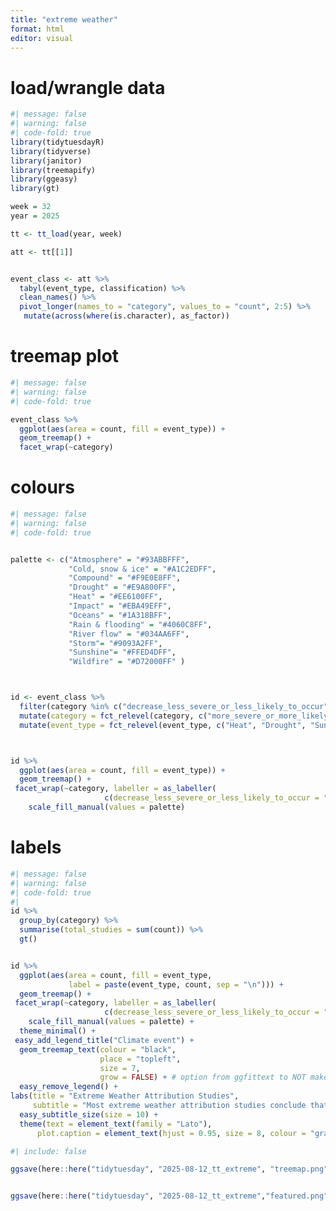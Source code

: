 ```yaml
---
title: "extreme weather"
format: html
editor: visual
---
```


# load/wrangle data

```r
#| message: false
#| warning: false
#| code-fold: true
library(tidytuesdayR)
library(tidyverse)
library(janitor)
library(treemapify)
library(ggeasy)
library(gt)

week = 32
year = 2025

tt <- tt_load(year, week)

att <- tt[[1]]


event_class <- att %>%
  tabyl(event_type, classification) %>%
  clean_names() %>%
  pivot_longer(names_to = "category", values_to = "count", 2:5) %>%
   mutate(across(where(is.character), as_factor))

```

# treemap plot

```r
#| message: false
#| warning: false
#| code-fold: true

event_class %>%
  ggplot(aes(area = count, fill = event_type)) +
  geom_treemap() +
  facet_wrap(~category)

```

# colours

```r
#| message: false
#| warning: false
#| code-fold: true


palette <- c("Atmosphere" = "#93ABBFFF", 
             "Cold, snow & ice" = "#A1C2EDFF", 
             "Compound" = "#F9E0E8FF", 
             "Drought" = "#E9A800FF", 
             "Heat" = "#EE6100FF",
             "Impact" = "#EBA49EFF", 
             "Oceans" = "#1A318BFF", 
             "Rain & flooding" = "#4060C8FF",
             "River flow" = "#034AA6FF",
             "Storm"= "#9093A2FF", 
             "Sunshine"= "#FFED4DFF", 
             "Wildfire" = "#D72000FF" )



id <- event_class %>%
  filter(category %in% c("decrease_less_severe_or_less_likely_to_occur", "more_severe_or_more_likely_to_occur")) %>% 
  mutate(category = fct_relevel(category, c("more_severe_or_more_likely_to_occur", "decrease_less_severe_or_less_likely_to_occur"))) %>%
  mutate(event_type = fct_relevel(event_type, c("Heat", "Drought", "Sunshine", "Wildfire", "Atmosphere", "Compound", "Impact", "Oceans", "Cold, snow & ice", "Rain & flooding", "River flow", "Storm"))) 



id %>%
  ggplot(aes(area = count, fill = event_type)) +
  geom_treemap() +
 facet_wrap(~category, labeller = as_labeller(
                     c(decrease_less_severe_or_less_likely_to_occur = "Less severe or less likely",                        more_severe_or_more_likely_to_occur = "More severe or more likely"))) +
    scale_fill_manual(values = palette) 


```

# labels

```r
#| message: false
#| warning: false
#| code-fold: true
#| 
id %>%
  group_by(category) %>%
  summarise(total_studies = sum(count)) %>%
  gt()


id %>%
  ggplot(aes(area = count, fill = event_type, 
             label = paste(event_type, count, sep = "\n"))) +
  geom_treemap() +
 facet_wrap(~category, labeller = as_labeller(
                     c(decrease_less_severe_or_less_likely_to_occur = "Less severe or less likely N = 66",                        more_severe_or_more_likely_to_occur = "More severe or more likely N = 554"))) +
    scale_fill_manual(values = palette) +
  theme_minimal() +
 easy_add_legend_title("Climate event") +
  geom_treemap_text(colour = "black",
                    place = "topleft",
                    size = 7, 
                    grow = FALSE) + # option from ggfittext to NOT make font fit box
  easy_remove_legend() +
labs(title = "Extreme Weather Attribution Studies", 
     subtitle = "Most extreme weather attribution studies conclude that human influence on climate has made \nextreme events more severe or more likely. Heat, Rain & flooding, and Drought are most \nfrequently reported among studies that conclude extreme events are becoming more likely.", caption = "TidyTuesday Week 32 2025 \nData source: Carbon Brief") +
  easy_subtitle_size(size = 10) +
  theme(text = element_text(family = "Lato"), 
      plot.caption = element_text(hjust = 0.95, size = 8, colour = "gray50"))

```

```r
#| include: false

ggsave(here::here("tidytuesday", "2025-08-12_tt_extreme", "treemap.png"), width = 6, height = 4,  bg = "#f8f9fa")


ggsave(here::here("tidytuesday", "2025-08-12_tt_extreme","featured.png"), width = 6, height = 4, bg = "#f8f9fa")
```
